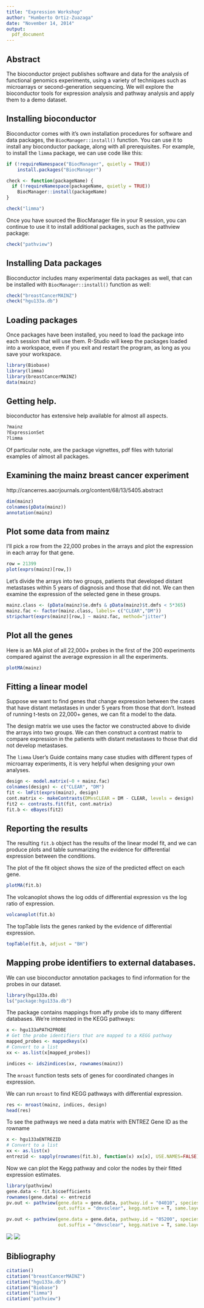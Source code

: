 ```yaml
---
title: "Expression Workshop"
author: "Humberto Ortiz-Zuazaga"
date: "November 14, 2014"
output: 
  pdf_document
---
```


## Abstract

The bioconductor project publishes software and data for the analysis of functional genomics experiments, using a variety of techniques such as microarrays or second-generation sequencing. We will explore the bioconductor tools for expression analysis and pathway analysis and apply them to a demo dataset.

## Installing bioconductor

Bioconductor comes with it's own installation procedures for software and data packages, the `BiocManager::install()` function. You can use it to install any bioconductor package, along with all prerequisites. For example, to install the `limma` package, we can use code like this:

```r
if (!requireNamespace("BiocManager", quietly = TRUE))
    install.packages("BiocManager")

check <- function(packageName) {
  if (!requireNamespace(packageName, quietly = TRUE))
    BiocManager::install(packageName)
}

check("limma")
```

Once you have sourced the BiocManager file in your R session, you can continue to use it to install additional packages, such as the pathview package:

```r
check("pathview")
```

## Installing Data packages

Bioconductor includes many experimental data packages as well, that can be installed with `BiocManager::install()` function as well:

```r
check("breastCancerMAINZ")
check("hgu133a.db")
```

## Loading packages

Once packages have been installed, you need to load the package into each session that will use them. R-Studio will keep the packages loaded into a workspace, even if you exit and restart the program, as long as you save your workspace.

```r
library(Biobase)
library(limma)
library(breastCancerMAINZ)
data(mainz)
```


## Getting help.

bioconductor has extensive help available for almost all aspects.

```r
?mainz
?ExpressionSet
?limma
```

Of particular note, are the package vignettes, pdf files with tutorial examples of almost all packages.

## Examining the mainz breast cancer experiment

http://cancerres.aacrjournals.org/content/68/13/5405.abstract

```r
dim(mainz)
colnames(pData(mainz))
annotation(mainz)
```

## Plot some data from mainz

I'll pick a row from the 22,000 probes in the arrays and plot the expression in each array for that gene.

```r
row = 21399
plot(exprs(mainz)[row,])
```

Let's divide the arrays into two groups, patients that developed distant metastases within 5 years of diagnosis and those that did not. We can then examine the expression of the selected gene in these groups.

```r
mainz.class <- (pData(mainz)$e.dmfs & pData(mainz)$t.dmfs < 5*365)
mainz.fac <- factor(mainz.class, labels= c("CLEAR","DM"))
stripchart(exprs(mainz)[row,] ~ mainz.fac, method="jitter")
```

## Plot all the genes

Here is an MA plot of all 22,000+ probes in the first of the 200 experiments compared against the average expression in all the experiments.

```r
plotMA(mainz)
```

## Fitting a linear model

Suppose we want to find genes that change expression between the cases that have distant metastases in under 5 years from those that don't. Instead of running t-tests on 22,000+ genes, we can fit a model to the data.

The design matrix we use uses the factor we constructed above to divide the arrays into two groups. We can then construct a contrast matrix to compare expression in the patients with distant metastases to those that did not develop metastases.

The `limma` User's Guide contains many case studies with different types of microarray experiments, it is very helpful when designing your own analyses.

```r
design <- model.matrix(~0 + mainz.fac)
colnames(design) <- c("CLEAR", "DM")
fit <- lmFit(exprs(mainz), design)
cont.matrix <- makeContrasts(DMvsCLEAR = DM - CLEAR, levels = design)
fit2 <- contrasts.fit(fit, cont.matrix)
fit.b <- eBayes(fit2)
```

## Reporting the results

The resulting `fit.b` object has the results of the linear model fit, and we can produce plots and table summarizing the evidence for differential expression between the conditions.

The plot of the fit object shows the size of the predicted effect on each gene.

```r
plotMA(fit.b)
```

The volcanoplot shows the log odds of differential expression vs the log ratio of expression.

```r
volcanoplot(fit.b)
```

The topTable lists the genes ranked by the evidence of differential expression.

```r
topTable(fit.b, adjust = "BH")
```

## Mapping probe identifiers to external databases.

We can use bioconductor annotation packages to find information for the probes in our dataset.

```r
library(hgu133a.db)
ls("package:hgu133a.db")
```

The package contains mappings from affy probe ids to many different databases. We're interested in the KEGG pathways:

```r
x <- hgu133aPATH2PROBE
# Get the probe identifiers that are mapped to a KEGG pathway
mapped_probes <- mappedkeys(x)
# Convert to a list
xx <- as.list(x[mapped_probes])

indices <- ids2indices(xx, rownames(mainz))
```

The `mroast` function tests sets of genes for coordinated changes in expression.

We can run `mroast` to find KEGG pathways with differential expression.

```r
res <- mroast(mainz, indices, design)
head(res)
```

To see the pathways we need a data matrix with ENTREZ Gene ID as the rowname

```r
x <- hgu133aENTREZID
# Convert to a list
xx <- as.list(x)
entrezid <- sapply(rownames(fit.b), function(x) xx[x], USE.NAMES=FALSE)
```

Now we can plot the Kegg pathway and color the nodes by their fitted expression estimates.

```r
library(pathview)
gene.data <- fit.b$coefficients
rownames(gene.data) <- entrezid
pv.out <- pathview(gene.data = gene.data, pathway.id = "04010", species = "hsa", 
                   out.suffix = "dmvsclear", kegg.native = T, same.layer = F)

pv.out <- pathview(gene.data = gene.data, pathway.id = "05200", species = "hsa", 
                   out.suffix = "dmvsclear", kegg.native = T, same.layer = F)

```

![](hsa04010.dmvsclear.png)
![](hsa05200.dmvsclear.png)

## Bibliography

```r
citation()
citation("breastCancerMAINZ")
citation("hgu133a.db")
citation("Biobase")
citation("limma")
citation("pathview")
```
